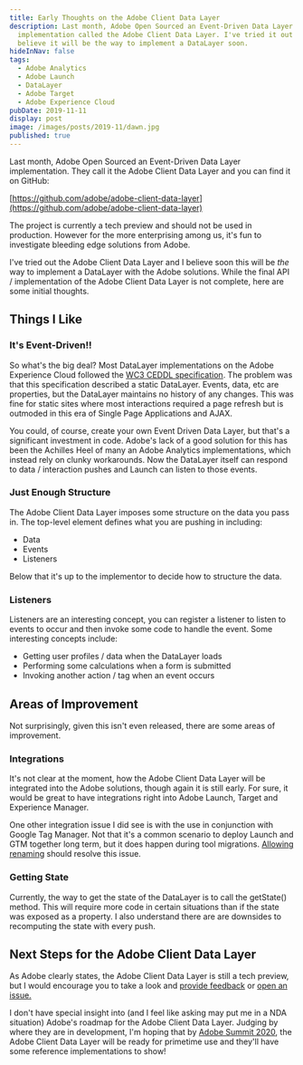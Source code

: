```yaml
---
title: Early Thoughts on the Adobe Client Data Layer
description: Last month, Adobe Open Sourced an Event-Driven Data Layer
  implementation called the Adobe Client Data Layer. I've tried it out and
  believe it will be the way to implement a DataLayer soon.
hideInNav: false
tags:
  - Adobe Analytics
  - Adobe Launch
  - DataLayer
  - Adobe Target
  - Adobe Experience Cloud
pubDate: 2019-11-11
display: post
image: /images/posts/2019-11/dawn.jpg
published: true
---
```


  

Last month, Adobe Open Sourced an Event-Driven Data Layer implementation. They call it the Adobe Client Data Layer and you can find it on GitHub:

[https://github.com/adobe/adobe-client-data-layer](https://github.com/adobe/adobe-client-data-layer)

The project is currently a tech preview and should not be used in production. However for the more enterprising among us, it's fun to investigate bleeding edge solutions from Adobe.

I've tried out the Adobe Client Data Layer and I believe soon this will be _the_ way to implement a DataLayer with the Adobe solutions. While the final API / implementation of the Adobe Client Data Layer is not complete, here are some initial thoughts.

  
## Things I Like

  
### It's Event-Driven!!

  
So what's the big deal? Most DataLayer implementations on the Adobe Experience Cloud followed the [WC3 CEDDL specification](https://www.w3.org/2013/12/ceddl-201312.pdf). The problem was that this specification described a static DataLayer. Events, data, etc are properties, but the DataLayer maintains no history of any changes. This was fine for static sites where most interactions required a page refresh but is outmoded in this era of Single Page Applications and AJAX.

You could, of course, create your own Event Driven Data Layer, but that's a significant investment in code. Adobe's lack of a good solution for this has been the Achilles Heel of many an Adobe Analytics implementations, which instead rely on clunky workarounds. Now the DataLayer itself can respond to data / interaction pushes and Launch can listen to those events.

  
### Just Enough Structure

  
The Adobe Client Data Layer imposes some structure on the data you pass in. The top-level element defines what you are pushing in including:

* Data
* Events
* Listeners

Below that it's up to the implementor to decide how to structure the data.

  
### Listeners

  
Listeners are an interesting concept, you can register a listener to listen to events to occur and then invoke some code to handle the event. Some interesting concepts include:  

* Getting user profiles / data when the DataLayer loads
* Performing some calculations when a form is submitted
* Invoking another action / tag when an event occurs
  
## Areas of Improvement

  
Not surprisingly, given this isn't even released, there are some areas of improvement.  
  
### Integrations

  
It's not clear at the moment, how the Adobe Client Data Layer will be integrated into the Adobe solutions, though again it is still early. For sure, it would be great to have integrations right into Adobe Launch, Target and Experience Manager.

One other integration issue I did see is with the use in conjunction with Google Tag Manager. Not that it's a common scenario to deploy Launch and GTM together long term, but it does happen during tool migrations. [Allowing renaming](https://github.com/adobe/adobe-client-data-layer/issues/42) should resolve this issue.  
  
### Getting State

  
Currently, the way to get the state of the DataLayer is to call the getState() method. This will require more code in certain situations than if the state was exposed as a property. I also understand there are are downsides to recomputing the state with every push.  
  
## Next Steps for the Adobe Client Data Layer

  
As Adobe clearly states, the Adobe Client Data Layer is still a tech preview, but I would encourage you to take a look and [provide feedback](https://groups.google.com/forum/#!forum/aem-core-components-dev) or [open an issue.](https://github.com/adobe/adobe-client-data-layer/issues) 

I don't have special insight into (and I feel like asking may put me in a NDA situation) Adobe's roadmap for the Adobe Client Data Layer. Judging by where they are in development, I'm hoping that by [Adobe Summit 2020](https://summit.adobe.com/na/), the Adobe Client Data Layer will be ready for primetime use and they'll have some reference implementations to show!  
  

